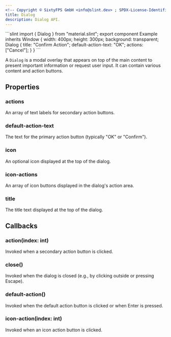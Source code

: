 ```yaml
---
<!-- Copyright © SixtyFPS GmbH <info@slint.dev> ; SPDX-License-Identifier: MIT -->
title: Dialog
description: Dialog API.
---
```



<CodeSnippetMD imagePath="" imageWidth="0" imageHeight="0" imageAlt="">
```slint
import { Dialog } from "material.slint";
export component Example inherits Window {
    width: 400px;
    height: 300px;
    background: transparent;
    Dialog {
        title: "Confirm Action";
        default-action-text: "OK";
        actions: ["Cancel"];
    }
}
```
</CodeSnippetMD>

A `Dialog` is a modal overlay that appears on top of the main content to present important information or request user input. It can contain various content and action buttons.

## Properties

### actions
<SlintProperty propName="actions" typeName="[string]">
An array of text labels for secondary action buttons.
</SlintProperty>

### default-action-text
<SlintProperty propName="default-action-text" typeName="string">
The text for the primary action button (typically "OK" or "Confirm").
</SlintProperty>

### icon
<SlintProperty propName="icon" typeName="image">
An optional icon displayed at the top of the dialog.
</SlintProperty>

### icon-actions
<SlintProperty propName="icon-actions" typeName="[image]">
An array of icon buttons displayed in the dialog's action area.
</SlintProperty>

### title
<SlintProperty propName="title" typeName="string">
The title text displayed at the top of the dialog.
</SlintProperty>

## Callbacks

### action(index: int)
Invoked when a secondary action button is clicked.

### close()
Invoked when the dialog is closed (e.g., by clicking outside or pressing Escape).

### default-action()
Invoked when the default action button is clicked or when Enter is pressed.

### icon-action(index: int)
Invoked when an icon action button is clicked.
